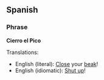 ==Spanish==
===Phrase===
'''Cierro el Pico'''

Translations:
*English (literal): [[Close]] your [[beak]]!
*English (idiomatic): [[Shut up]]!
